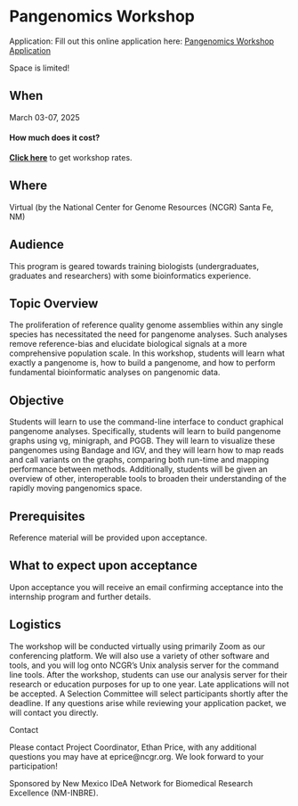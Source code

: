 # Pangenomics Workshop{-}

Application: Fill out this online application here: [Pangenomics Workshop Application](https://docs.google.com/forms/d/e/1FAIpQLScJPueRpT0M4CHb2RjJI5DGHTXu6mutGBVBoOMCEQsO2JnQ1A/viewform)

Space is limited!


## When{-}

March 03-07, 2025  

#### How much does it cost?{-}

[**Click here**](https://inbre.ncgr.org/ncgr-workshops/workshop-rates.html) to get workshop rates. 

## Where{-}

Virtual (by the National Center for Genome Resources (NCGR) Santa Fe, NM)


## Audience{-}

This program is geared towards training biologists (undergraduates, graduates and researchers) with some bioinformatics experience.


## Topic Overview{-}

The proliferation of reference quality genome assemblies within any single species has necessitated the need for pangenome analyses. Such analyses remove reference-bias and elucidate biological signals at a more comprehensive population scale. In this workshop, students will learn what exactly a pangenome is, how to build a pangenome, and how to perform fundamental bioinformatic analyses on pangenomic data.


## Objective{-}

Students will learn to use the command-line interface to conduct graphical pangenome analyses. Specifically, students will learn to build pangenome graphs using vg, minigraph, and PGGB. They will learn to visualize these pangenomes using Bandage and IGV, and they will learn how to map reads and call variants on the graphs, comparing both run-time and mapping performance between methods. Additionally, students will be given an overview of other, interoperable tools to broaden their understanding of the rapidly moving pangenomics space.


## Prerequisites{-}

Reference material will be provided upon acceptance.

## What to expect upon acceptance{-}

Upon acceptance you will receive an email confirming acceptance into the internship program and further details.

## Logistics{-}

The workshop will be conducted virtually using primarily Zoom as our conferencing platform. We will also use a variety of other software and tools, and you will log onto NCGR’s Unix analysis server for the command line tools. After the workshop, students can use our analysis server for their research or education purposes for up to one year. Late applications will not be accepted. A Selection Committee will select participants shortly after the deadline. If any questions arise while reviewing your application packet, we will contact you directly.   


Contact  

Please contact Project Coordinator, Ethan Price, with any additional questions you may have at eprice@ncgr.org. We look forward to your participation!  


Sponsored by New Mexico IDeA Network for Biomedical Research Excellence (NM-INBRE).


